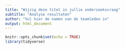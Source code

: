 ```yaml
---
title: "Wijzig deze titel in jullie onderzoeksvraag"
subtitle: "Analyse resultaten"
author: "Vul hier de namen van de teamleden in"
output: html_document
---
```


```r
knitr::opts_chunk$set(echo = TRUE)
library(tidyverse)
```


